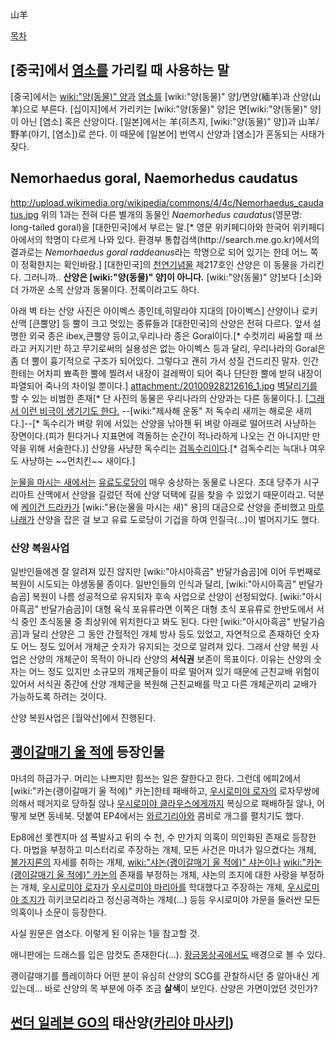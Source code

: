 山羊

[[목차]]

== [중국]에서 [[염소]]를 가리킬 때 사용하는 말 ==
[중국]에서는 [[wiki:"양(동물)" 양]]과 [[염소]]를 [wiki:"양(동물)" 양]/면양(緬羊)과 산양(山羊)으로 부른다. [십이지]에서 가리키는 [wiki:"양(동물)" 양]은 면[wiki:"양(동물)" 양]이 아닌 [염소] 혹은 산양이다. [일본]에서는 羊(히츠지, [wiki:"양(동물)" 양])과 山羊/野羊(야기, [염소])로 쓴다. 이 때문에 [일본어] 번역시 산양과 [염소]가 혼동되는 사태가 잦다.

== Nemorhaedus goral, Naemorhedus caudatus ==
http://upload.wikimedia.org/wikipedia/commons/4/4c/Nemorhaedus_caudatus.jpg
위의 1과는 전혀 다른 별개의 동물인 ''Naemorhedus caudatus''(영문명: long-tailed goral)을 [대한민국]에서 부르는 말.[* 영문 위키페디아와 한국어 위키페디아에서의 학명이 다르게 나와 있다. 환경부 통합검색(http://search.me.go.kr)에서의 결과로는 ''Nemorhaedus goral raddeanus ''라는 학명으로 되어 있기는 한데 어느 쪽이 정확한지는 확인바람.] [대한민국]의 [[천연기념물]] 제217호인 산양은 이 동물을 가리킨다.
그러니까.. '''산양은 [wiki:"양(동물)" 양]이 아니다.''' [wiki:"양(동물)" 양]보다 [소]와 더 가까운 소목 산양과 동물이다. 전록이라고도 하다.

아래 벽 타는 산양 사진은 아이벡스 종인데,히말라야 지대의 [아이벡스] 산양이나 로키 산맥 [큰뿔양] 등 뿔이 크고 멋있는 종류들과 [대한민국]의 산양은 전혀 다르다. 앞서 설명한 외국 종은 ibex,큰뿔양 등이고,우리나라 종은 Goral이다.[* 수컷끼리 싸움할 때 쓰라고 커지기만 하고 무기로써의 실용성은 없는 아이벡스 등과 달리, 우리나라의 Goral은 좀 더 뿔이 흉기적으로 구조가 되어있다. 그렇다고 괜히 가서 성질 건드리진 말자. 인간한테는 어차피 뾰족한 뿔에 찔려서 내장이 걸레짝이 되어 죽나 단단한 뿔에 받혀 내장이 파열되어 죽나의 차이일 뿐이다.]
attachment:/20100928212616_1.jpg
[[벽달리기]]를 할 수 있는 비범한 존재[* 단 사진의 동물은 우리나라의 산양과는 다른 동물이다.]. [[http://blog.naver.com/madguyseo/109587160 그래서 이런 비극이 생기기도 한다.] --[wiki:"제사해 운동" 저 독수리 새끼는 해로운 새끼다.]--[* 독수리가 벼랑 위에 서있는 산양을 낚아챈 뒤 벼랑 아래로 떨어뜨려 사냥하는 장면이다.(피가 튄다거나 지표면에 격돌하는 순간이 적나라하게 나오는 건 아니지만 만약을 위해 서술한다.)] 산양을 사냥한 독수리는 [[검독수리]]이다.[* 검독수리는 늑대나 여우도 사냥하는 ~~먼치킨~~ 새이다.]

[[눈물을 마시는 새]]에서는 [[유료도로당]]이 매우 숭상하는 동물로 나온다. 초대 당주가 시구리아트 산맥에서 산양을 길렀던 적에 산양 덕택에 길을 찾을 수 있었기 때문이라고. 덕분에 [[케이건 드라카]]가 [wiki:"용(눈물을 마시는 새)" 용]의 대금으로 산양을 준비했고 [[마루나래]]가 산양을 잡은 걸 보고 유료 도로당이 기겁을 하여 인질극(...)이 벌어지기도 했다.

=== 산양 복원사업 ===
일반인들에겐 잘 알려져 있진 않지만 [wiki:"아시아흑곰" 반달가슴곰]에 이어 두번째로 복원이 시도되는 야생동물 종이다. 일반인들의 인식과 달리, [wiki:"아시아흑곰" 반달가슴곰] 복원이 나름 성공적으로 유지되자 후속 사업으로 산양이 선정되었다. [wiki:"아시아흑곰" 반달가슴곰]이 대형 육식 포유류라면 이쪽은 대형 초식 포유류로 한반도에서 서식 중인 초식동물 중 최상위에 위치한다고 봐도 된다. 다만 [wiki:"아시아흑곰" 반달가슴곰]과 달리 산양은 그 동안 간헐적인 개체 방사 등도 있었고, 자연적으로 존재하던 숫자도 어느 정도 있어서 개체군 숫자가 유지되는 것으로 알려져 있다. 그래서 산양 복원 사업은 산양의 개체군이 목적이 아니라 산양의 '''서식권''' 보존이 목표이다. 이유는 산양의 숫자는 어느 정도 있지만 소규모의 개체군들이 따로 떨어져 있기 때문에 근친교배 위험이 있어서 서식권 중간에 산양 개체군을 복원해 근친교배를 막고 다른 개체군끼리 교배가 가능하도록 하려는 것이다.

산양 복원사업은 [월악산]에서 진행된다.

== [[괭이갈매기 울 적에]] 등장인물 ==
마녀의 하급가구. 머리는 나쁘지만 힘쓰는 일은 잘한다고 한다. 그런데 에피2에서 [wiki:"카논(괭이갈매기 울 적에)" 카논]한테 패배하고, [[우시로미야 로자]]의 로자무쌍에 의해서 떼거지로 당하질 않나 [[우시로미야 클라우스]]에게까지 복싱으로 패배하질 않나, 어떻게 보면 동네북. 덧붙여 EP4에서는 [[와르기리아]]와 콤비로 개그를 펼치기도 했다.

Ep8에선 롯켄지마 섬 폭발사고 뒤의 수 천, 수 만가지 의혹이 의인화된 존재로 등장한다. 마법을 부정하고 미스터리로 주장하는 개체, 모든 사건은 마녀가 일으켰다는 개체, [[불가지론]]의 자세를 취하는 개체, [[wiki:"샤논(괭이갈매기 울 적에)" 샤논]]이나 [[wiki:"카논(괭이갈매기 울 적에)" 카논]]의 존재를 부정하는 개체, 샤논의 조지에 대한 사랑을 부정하는 개체,  [[우시로미야 로자]]가 [[우시로미야 마리아]]를 학대했다고 주장하는 개체, [[우시로미야 조지]]가 히키코모리라고 정신공격하는 개체(...) 등등 우시로미야 가문을 둘러싼 모든 의혹이나 소문이 등장한다.

사실 원문은 염소다. 이렇게 된 이유는 1을 참고할 것.

애니판에는 드래스를 입은 암컷도 존재한다(...). [[황금몽상곡]]에서도 배경으로 볼 수 있다.

괭이갈매기를 플레이하다 어떤 분이 유심히 산양의 SCG를 관찰하시던 중 알아내신 게 있는데... 바로 산양의 목 부분에 아주 조금 '''살색'''이 보인다. 산양은 가면이었던 것인가?

== [[썬더 일레븐 GO]]의 태산양([[카리야 마사키]]) ==
